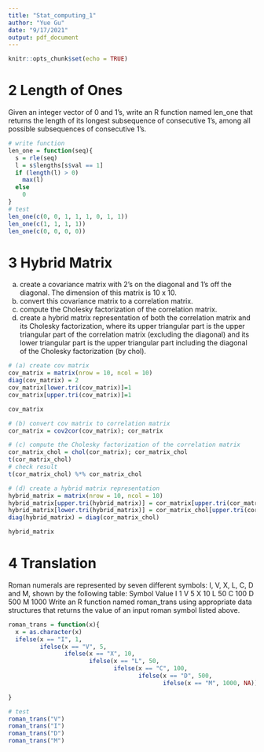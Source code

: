 ```yaml
---
title: "Stat_computing_1"
author: "Yue Gu"
date: "9/17/2021"
output: pdf_document
---
```


```r
knitr::opts_chunk$set(echo = TRUE)
```

# 2 Length of Ones
Given an integer vector of 0 and 1’s, write an R function named len_one that returns the length of its longest subsequence of consecutive 1’s, among all possible subsequences of consecutive 1’s.
```r
# write function
len_one = function(seq){
  s = rle(seq)
  l = s$lengths[s$val == 1]
  if (length(l) > 0)
    max(l)
  else
    0
}
# test
len_one(c(0, 0, 1, 1, 1, 0, 1, 1))
len_one(c(1, 1, 1, 1))
len_one(c(0, 0, 0, 0))
```

# 3 Hybrid Matrix
a. create a covariance matrix with 2’s on the diagonal and 1’s off the diagonal. The dimension of this matrix is 10 x 10.  
b. convert this covariance matrix to a correlation matrix.  
c. compute the Cholesky factorization of the correlation matrix.  
d. create a hybrid matrix representation of both the correlation matrix and its Cholesky factorization, where its upper triangular part is the upper triangular part of the correlation matrix (excluding the diagonal) and its lower triangular part is the upper triangular part including the diagonal of the Cholesky factorization (by chol).
```r
# (a) create cov matrix
cov_matrix = matrix(nrow = 10, ncol = 10)
diag(cov_matrix) = 2
cov_matrix[lower.tri(cov_matrix)]=1
cov_matrix[upper.tri(cov_matrix)]=1

cov_matrix

# (b) convert cov matrix to correlation matrix
cor_matrix = cov2cor(cov_matrix); cor_matrix

# (c) compute the Cholesky factorization of the correlation matrix
cor_matrix_chol = chol(cor_matrix); cor_matrix_chol
t(cor_matrix_chol)
# check result
t(cor_matrix_chol) %*% cor_matrix_chol

# (d) create a hybrid matrix representation
hybrid_matrix = matrix(nrow = 10, ncol = 10)
hybrid_matrix[upper.tri(hybrid_matrix)] = cor_matrix[upper.tri(cor_matrix)]
hybrid_matrix[lower.tri(hybrid_matrix)] = cor_matrix_chol[upper.tri(cor_matrix_chol)]
diag(hybrid_matrix) = diag(cor_matrix_chol)

hybrid_matrix
```

# 4 Translation
Roman numerals are represented by seven different symbols: I, V, X, L, C, D and M, shown by the following table:
Symbol       Value
I             1
V             5
X             10
L             50
C             100
D             500
M             1000
Write an R function named roman_trans using appropriate data structures that returns the value of an input roman symbol listed above.
```r
roman_trans = function(x){
  x = as.character(x)
  ifelse(x == "I", 1, 
         ifelse(x == "V", 5, 
                ifelse(x == "X", 10, 
                       ifelse(x == "L", 50, 
                              ifelse(x == "C", 100, 
                                     ifelse(x == "D", 500,
                                            ifelse(x == "M", 1000, NA)))))))

}

# test
roman_trans("V")
roman_trans("I")
roman_trans("D")
roman_trans("M")

```

